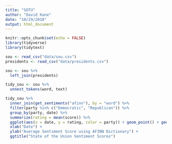 ```yaml
---
title: "SOTU"
author: "David Kane"
date: "10/29/2018"
output: html_document
---
```


```r
knitr::opts_chunk$set(echo = FALSE)
library(tidyverse)
library(tidytext)
```


```r
sou <- read_csv("data/sou.csv")
presidents <- read_csv("data/presidents.csv")

sou <- sou %>%
  left_join(presidents)
```

```r
tidy_sou <- sou %>%
  unnest_tokens(word, text)

```

```r
tidy_sou %>% 
  inner_join(get_sentiments("afinn"), by = "word") %>% 
  filter(party %in% c("Democratic", "Republican")) %>% 
  group_by(party, date) %>% 
  summarize(rating = mean(score)) %>% 
  ggplot(aes(x = date, y = rating, color = party)) + geom_point() + geom_smooth(method = "loess") +
  xlab("Date") +
  ylab("Average Sentiment Score using AFINN Dictionary") +
  ggtitle("State of the Union Sentiment Scores")

```



